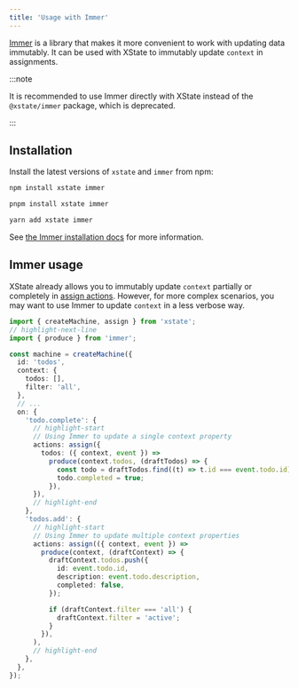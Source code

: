 ```yaml
---
title: 'Usage with Immer'
---
```


[Immer](https://immerjs.github.io/immer/) is a library that makes it more convenient to work with updating data immutably. It can be used with XState to immutably update `context` in assignments.

:::note

It is recommended to use Immer directly with XState instead of the `@xstate/immer` package, which is deprecated.

:::

## Installation

Install the latest versions of `xstate` and `immer` from npm:

<Tabs>
<TabItem value="npm" label="npm">

```bash
npm install xstate immer
```

</TabItem>

<TabItem value="pnpm" label="pnpm">

```bash
pnpm install xstate immer
```

</TabItem>

<TabItem value="yarn" label="yarn">

```bash
yarn add xstate immer
```

</TabItem>
</Tabs>

See [the Immer installation docs](https://immerjs.github.io/immer/installation) for more information.

## Immer usage

XState already allows you to immutably update `context` partially or completely in [assign actions](/docs/actions#assign-action). However, for more complex scenarios, you may want to use Immer to update `context` in a less verbose way.

```ts
import { createMachine, assign } from 'xstate';
// highlight-next-line
import { produce } from 'immer';

const machine = createMachine({
  id: 'todos',
  context: {
    todos: [],
    filter: 'all',
  },
  // ...
  on: {
    'todo.complete': {
      // highlight-start
      // Using Immer to update a single context property
      actions: assign({
        todos: ({ context, event }) =>
          produce(context.todos, (draftTodos) => {
            const todo = draftTodos.find((t) => t.id === event.todo.id);
            todo.completed = true;
          }),
      }),
      // highlight-end
    },
    'todos.add': {
      // highlight-start
      // Using Immer to update multiple context properties
      actions: assign(({ context, event }) =>
        produce(context, (draftContext) => {
          draftContext.todos.push({
            id: event.todo.id,
            description: event.todo.description,
            completed: false,
          });

          if (draftContext.filter === 'all') {
            draftContext.filter = 'active';
          }
        }),
      ),
      // highlight-end
    },
  },
});
```
